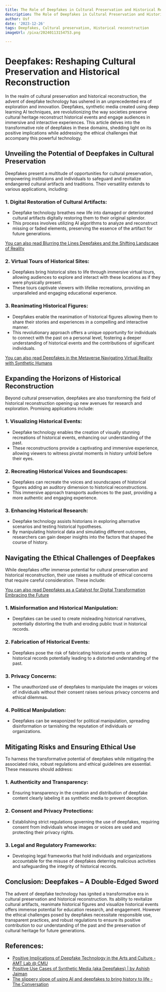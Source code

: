 ```yaml
---
title: The Role of Deepfakes in Cultural Preservation and Historical Reconstruction
description: The Role of Deepfakes in Cultural Preservation and Historical Reconstruction
author: Usf
date: '2023-12-26'
tags: Deepfakes, Cultural preservation, Historical reconstruction
imageUrl: /pixa/20240113154753.png

---
```

# Deepfakes: Reshaping Cultural Preservation and Historical Reconstruction

In the realm of cultural preservation and historical  reconstruction, the advent of  deepfake technology has ushered in  an  unprecedented era of exploration and innovation. Deepfakes,  synthetic media created using deep learning AI techniques, are revolutionizing the way societies  preserve cultural heritage reconstruct historical events and engage  audiences in immersive and interactive experiences. This article delves into the transformative role of deepfakes in these domains, shedding light on its positive implications while addressing the ethical challenges that accompany this powerful technology.

## Unveiling the Potential of Deepfakes in Cultural Preservation

Deepfakes present a multitude of opportunities for cultural preservation, empowering institutions and individuals  to safeguard and revitalize endangered cultural artifacts and traditions. Their versatility extends to various applications, including:

### 1. Digital Restoration of Cultural Artifacts:

-  Deepfake technology breathes new life into damaged or deteriorated cultural artifacts  digitally  restoring them to their original splendor.
- This process involves utilizing  AI algorithms to analyze and reconstruct missing or faded  elements, preserving the essence of the artifact  for future generations.

[You can also read Blurring the Lines Deepfakes and the Shifting Landscape of Reality](Blurring%20the%20Lines%20Deepfakes%20and%20the%20Shifting%20Landscape%20of%20Reality)


### 2. Virtual Tours of Historical Sites:

- Deepfakes bring historical sites  to life through immersive virtual tours, allowing audiences to explore and interact with these locations as if  they were physically present.
- These tours captivate viewers with lifelike  recreations, providing an unparalleled  and engaging educational experience.

### 3. Reanimating Historical Figures:

- Deepfakes  enable the  reanimation of historical figures allowing them to share their stories and experiences in  a compelling and interactive manner.
- This revolutionary approach offers a unique  opportunity for individuals  to connect with the  past on a personal level, fostering a deeper understanding of historical events and the contributions of significant  individuals.

[You can  also read  Deepfakes in the Metaverse Navigating Virtual Reality with Synthetic Humans](Deepfakes%20in%20the%20Metaverse%20Navigating%20Virtual%20Reality%20with%20Synthetic%20Humans)


## Expanding the Horizons of Historical  Reconstruction

Beyond cultural preservation, deepfakes  are also transforming  the field  of historical reconstruction opening up new avenues for research and exploration.  Promising applications  include:

### 1. Visualizing Historical Events:

- Deepfake technology enables  the creation of visually stunning recreations of historical events, enhancing our understanding  of the past.
- These reconstructions provide a  captivating and immersive experience, allowing viewers to witness pivotal moments in history unfold before  their eyes.

### 2. Recreating Historical Voices and Soundscapes:

- Deepfakes can recreate the voices and soundscapes of historical figures adding an auditory  dimension to  historical reconstructions.
- This  immersive approach transports audiences to the past, providing a more authentic and engaging experience.

### 3. Enhancing Historical Research:

- Deepfake technology assists historians in  exploring alternative scenarios and testing historical hypotheses.
- By  manipulating historical data and simulating different outcomes, researchers can gain deeper insights into the factors  that shaped the course of history.

## Navigating the Ethical Challenges of Deepfakes

While deepfakes offer immense potential  for cultural preservation and historical reconstruction, their use raises a multitude of ethical concerns that require careful consideration. These  include:

[You can also read Deepfakes as a Catalyst for Digital Transformation Embracing  the Future](Deepfakes%20as%20a%20Catalyst%20for%20Digital%20Transformation%20Embracing%20the%20Future)


###  1. Misinformation and Historical Manipulation:

- Deepfakes can  be used to create misleading historical narratives, potentially distorting  the truth and eroding public trust in historical records.

### 2. Fabrication of Historical Events:

- Deepfakes pose the risk of fabricating historical events or  altering historical records potentially  leading to a distorted understanding of the past.

### 3. Privacy Concerns:

- The unauthorized use of deepfakes to manipulate  the images or voices of individuals without their consent raises serious privacy concerns and ethical  dilemmas.

### 4.  Political Manipulation:

- Deepfakes  can be weaponized for political manipulation, spreading disinformation or tarnishing the  reputation of individuals or organizations.

## Mitigating  Risks and Ensuring Ethical Use

To harness the  transformative potential of deepfakes while mitigating  the associated risks, robust regulations and ethical guidelines are essential.  These measures should address:

### 1. Authenticity and Transparency:

- Ensuring transparency in the creation and distribution of deepfake  content clearly labeling it as synthetic media to prevent deception.

###  2. Consent  and Privacy Protections:

- Establishing strict regulations governing the use of deepfakes, requiring consent from individuals  whose images or voices are used and protecting their privacy rights.

### 3. Legal and Regulatory Frameworks:

- Developing  legal frameworks that hold individuals and organizations accountable for the misuse of deepfakes deterring malicious  activities  and safeguarding the integrity of historical  records.

##  Conclusion:  Deepfakes – A Double-Edged Sword

The advent of deepfake technology has ignited a transformative era in cultural  preservation  and historical reconstruction. Its ability to revitalize cultural artifacts, reanimate historical figures and visualize historical events offers immense potential  for education  research, and engagement. However  the ethical challenges posed by deepfakes necessitate responsible use, transparent practices, and robust regulations to ensure its positive contribution to our understanding of  the past and the preservation of cultural heritage for future generations.

## References:
- [Positive Implications of Deepfake Technology in the Arts and Culture - AMT Lab @ CMU](https://amt-lab.org/blog/2021/8/positive-implications-of-deepfake-technology-in-the-arts-and-culture)
- [Positive Use Cases of Synthetic Media (aka Deepfakes) | by Ashish Jaiman](https://towardsdatascience.com/positive-use-cases-of-deepfakes-49f510056387)
- [The slippery slope of using AI and deepfakes to bring history to life - The Conversation](https://theconversation.com/the-slippery-slope-of-using-ai-and-deepfakes-to-bring-history-to-life-166464)
